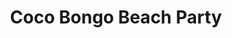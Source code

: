 ---
slug: 'coco-bongo-beach-party/en'
status: 1
lang: 'en'
type: 'BEACHCLUB'
slugGallery: 'coco-bongo-beachclub'
title: 'Coco Bongo Beach Party'
description: 'The Coco bongo Beach Party is one of the hottest attractions of the Mexican Caribbean. The Favorite for Spring Break'
keywords: 'cocobongo, beach party, cancun, spring break, party, beachclub, party, beach cancun'
price: 50
stars: '4.5'
reviews: '3,987 reviews'
image:
    src: '/assets/covers/parties/coco-bongo-beach-party-in-cancun.webp'
    alt: 'cover coco bongo beach party in cancun'
duration: '5 hours'
consumption: 'National drinks'
admission: 'Access to the beach party'
bokun: 'https://widgets.bokun.io/online-sales/8b31caec-8877-411a-85ad-682828170619/experience/753803?partialView=1'
calendar: 'https://widgets.bokun.io/online-sales/8b31caec-8877-411a-85ad-682828170619/experience-calendar/753803'
location: 'Blvd. Kukulcan, Zona Hotelera, Cancún, Q.R.'
mapFrame: 'https://www.google.com/maps/embed?pb=!1m14!1m8!1m3!1d14885.988771580263!2d-86.747128!3d21.132603!3m2!1i1024!2i768!4f13.1!3m3!1m2!1s0x8f4c2bf1d63b6b99%3A0x6cc32e706b78b7bf!2sCoco%20Bongo!5e0!3m2!1ses!2smx!4v1704726266557!5m2!1ses!2smx'
---